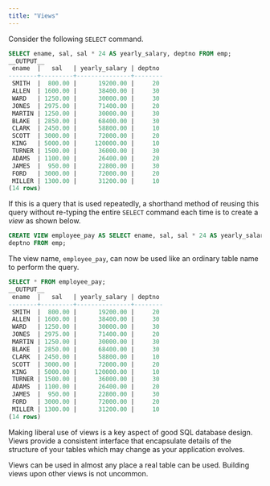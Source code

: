 ```yaml
---
title: "Views"
---
```


<div id="views" class="registered_link"></div>

Consider the following `SELECT` command.

```sql
SELECT ename, sal, sal * 24 AS yearly_salary, deptno FROM emp;
__OUTPUT__
 ename  |   sal   | yearly_salary | deptno
--------+---------+---------------+--------
 SMITH  |  800.00 |      19200.00 |     20
 ALLEN  | 1600.00 |      38400.00 |     30
 WARD   | 1250.00 |      30000.00 |     30
 JONES  | 2975.00 |      71400.00 |     20
 MARTIN | 1250.00 |      30000.00 |     30
 BLAKE  | 2850.00 |      68400.00 |     30
 CLARK  | 2450.00 |      58800.00 |     10
 SCOTT  | 3000.00 |      72000.00 |     20
 KING   | 5000.00 |     120000.00 |     10
 TURNER | 1500.00 |      36000.00 |     30
 ADAMS  | 1100.00 |      26400.00 |     20
 JAMES  |  950.00 |      22800.00 |     30
 FORD   | 3000.00 |      72000.00 |     20
 MILLER | 1300.00 |      31200.00 |     10
(14 rows)
```

If this is a query that is used repeatedly, a shorthand method of reusing this query without re-typing the entire `SELECT` command each time is to create a *view* as shown below.

```sql
CREATE VIEW employee_pay AS SELECT ename, sal, sal * 24 AS yearly_salary,
deptno FROM emp;
```

The view name, `employee_pay`, can now be used like an ordinary table name to perform the query.

```sql
SELECT * FROM employee_pay;
__OUTPUT__
 ename  |   sal   | yearly_salary | deptno
--------+---------+---------------+--------
 SMITH  |  800.00 |      19200.00 |     20
 ALLEN  | 1600.00 |      38400.00 |     30
 WARD   | 1250.00 |      30000.00 |     30
 JONES  | 2975.00 |      71400.00 |     20
 MARTIN | 1250.00 |      30000.00 |     30
 BLAKE  | 2850.00 |      68400.00 |     30
 CLARK  | 2450.00 |      58800.00 |     10
 SCOTT  | 3000.00 |      72000.00 |     20
 KING   | 5000.00 |     120000.00 |     10
 TURNER | 1500.00 |      36000.00 |     30
 ADAMS  | 1100.00 |      26400.00 |     20
 JAMES  |  950.00 |      22800.00 |     30
 FORD   | 3000.00 |      72000.00 |     20
 MILLER | 1300.00 |      31200.00 |     10
(14 rows)
```

Making liberal use of views is a key aspect of good SQL database design. Views provide a consistent interface that encapsulate details of the structure of your tables which may change as your application evolves.

Views can be used in almost any place a real table can be used. Building views upon other views is not uncommon.
